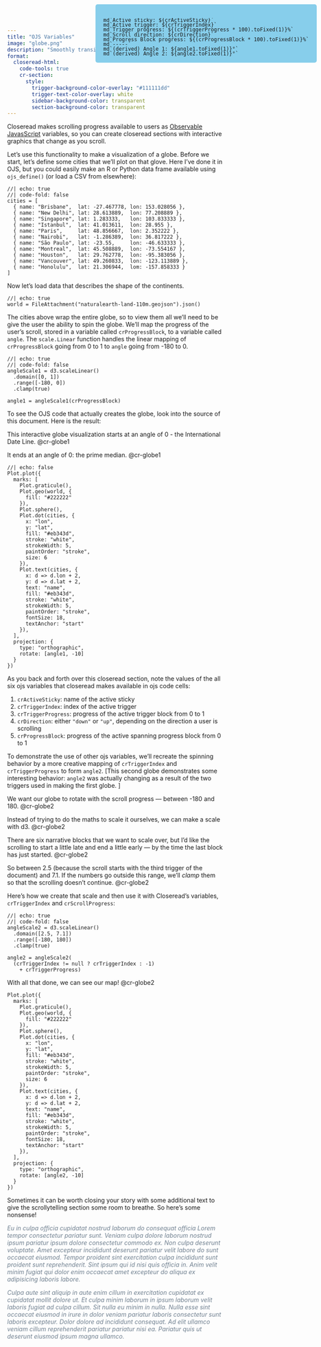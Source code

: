```yaml
---
title: "OJS Variables"
image: "globe.png"
description: "Smoothly transition interactive OJS graphics."
format:
  closeread-html:
    code-tools: true
    cr-section:
      style:
        trigger-background-color-overlay: "#111111dd"
        trigger-text-color-overlay: white
        sidebar-background-color: transparent
        section-background-color: transparent
---
```


Closeread makes scrolling progress available to users as [Observable JavasScript](https://quarto.org/docs/interactive/ojs) variables, so you can create closeread sections with interactive graphics that change as you scroll.

Let's use this functionality to make a visualization of a globe. Before we start, let's define some cities that we'll plot on that glove. Here I've done it in OJS, but you could easily make an R or Python data frame available using `ojs_define()` (or load a CSV from elsewhere):

```ojs
//| echo: true
//| code-fold: false
cities = [
  { name: "Brisbane",  lat: -27.467778, lon: 153.028056 },
  { name: "New Delhi", lat: 28.613889,  lon: 77.208889 },
  { name: "Singapore", lat: 1.283333,   lon: 103.833333 },
  { name: "Istanbul",  lat: 41.013611,  lon: 28.955 },
  { name: "Paris",     lat: 48.856667,  lon: 2.352222 },
  { name: "Nairobi",   lat: -1.286389,  lon: 36.817222 },
  { name: "São Paulo", lat: -23.55,     lon: -46.633333 },
  { name: "Montreal",  lat: 45.508889,  lon: -73.554167 },
  { name: "Houston",   lat: 29.762778,  lon: -95.383056 },
  { name: "Vancouver", lat: 49.260833,  lon: -123.113889 },
  { name: "Honolulu",  lat: 21.306944,  lom: -157.858333 }
]
```

Now let's load data that describes the shape of the continents.

```ojs
//| echo: true
world = FileAttachment("naturalearth-land-110m.geojson").json()
```

The cities above wrap the entire globe, so to view them all we'll need to be give the user the ability to spin the globe. We'll map the progress of the user's scroll, stored in a variable called `crProgressBlock`, to a variable called `angle`. The `scale.Linear` function handles the linear mapping of `crProgressBlock` going from 0 to 1 to `angle` going from -180 to 0.

```ojs
//| echo: true
//| code-fold: false
angleScale1 = d3.scaleLinear()
  .domain([0, 1])
  .range([-180, 0])
  .clamp(true)
    
angle1 = angleScale1(crProgressBlock)
```

To see the OJS code that actually creates the globe, look into the source of this document. Here is the result:

::::{.cr-section layout="overlay-center"}

:::{.progress-block}
This interactive globe visualization starts at an angle of 0 - the International Date Line. @cr-globe1

It ends at an angle of 0: the prime median. @cr-globe1

:::

:::{#cr-globe1}

```ojs
//| echo: false
Plot.plot({
  marks: [
    Plot.graticule(),
    Plot.geo(world, {
      fill: "#222222"
    }),
    Plot.sphere(),
    Plot.dot(cities, {
      x: "lon",
      y: "lat",
      fill: "#eb343d",
      stroke: "white",
      strokeWidth: 5,
      paintOrder: "stroke",
      size: 6
    }),
    Plot.text(cities, {
      x: d => d.lon + 2,
      y: d => d.lat + 2,
      text: "name",
      fill: "#eb343d",
      stroke: "white",
      strokeWidth: 5,
      paintOrder: "stroke",
      fontSize: 18,
      textAnchor: "start"
    }),
  ],
  projection: {
    type: "orthographic",
    rotate: [angle1, -10]
  }
})
```

:::

::::

:::{.counter style="position: fixed; top: 10px; right: 10px; background-color: skyblue; border-radius: 5px; padding: 18px 18px 0 18px; line-height: .8em;"}
```ojs
md`Active sticky: ${crActiveSticky}`
md`Active trigger: ${crTriggerIndex}`
md`Trigger progress: ${(crTriggerProgress * 100).toFixed(1)}%`
md`Scroll direction: ${crDirection}`
md`Progress Block progress: ${(crProgressBlock * 100).toFixed(1)}%`
md`-----`
md`(derived) Angle 1: ${angle1.toFixed(1)}°`
md`(derived) Angle 2: ${angle2.toFixed(1)}°`
```
:::

As you back and forth over this closeread section, note the values of the all six ojs variables that closeread makes available in ojs code cells:

1. `crActiveSticky`: name of the active sticky
2. `crTriggerIndex`: index of the active trigger
3. `crTriggerProgress`: progress of the active trigger block from 0 to 1
4. `crDirection`: either `"down"` or `"up"`, depending on the direction a user is scrolling
5. `crProgressBlock`: progress of the active spanning progress block from 0 to 1

To demonstrate the use of other ojs variables, we'll recreate the spinning behavior by a more creative mapping of `crTriggerIndex` and `crTriggerProgress` to form `angle2`. [This second globe demonstrates some interesting behavior: `angle2` was actually changing as a result of the two triggers used in making the first globe. ]


::::{.cr-section layout="overlay-center"}

We want our globe to rotate with the scroll progress — between -180 and 180. @cr-globe2

Instead of trying to do the maths to scale it ourselves, we can make a scale with d3. @cr-globe2

There are six narrative blocks that we want to scale over, but I'd like the scrolling to start a little late and end a little early — by the time the last block has just started. @cr-globe2

So between 2.5 (because the scroll starts with the third trigger of the document) and 7.1. If the numbers go outside this range, we'll _clamp_ them so that the scrolling doesn't continue. @cr-globe2

:::{focus-on="cr-globe2"}
Here's how we create that scale and then use it with Closeread's variables, `crTriggerIndex` and `crScrollProgress`:
  
```ojs
//| echo: true
//| code-fold: false
angleScale2 = d3.scaleLinear()
  .domain([2.5, 7.1])
  .range([-180, 180])
  .clamp(true)

angle2 = angleScale2(
  (crTriggerIndex != null ? crTriggerIndex : -1)
    + crTriggerProgress)
```
:::

With all that done, we can see our map! @cr-globe2

:::{#cr-globe2}

```ojs
Plot.plot({
  marks: [
    Plot.graticule(),
    Plot.geo(world, {
      fill: "#222222"
    }),
    Plot.sphere(),
    Plot.dot(cities, {
      x: "lon",
      y: "lat",
      fill: "#eb343d",
      stroke: "white",
      strokeWidth: 5,
      paintOrder: "stroke",
      size: 6
    }),
    Plot.text(cities, {
      x: d => d.lon + 2,
      y: d => d.lat + 2,
      text: "name",
      fill: "#eb343d",
      stroke: "white",
      strokeWidth: 5,
      paintOrder: "stroke",
      fontSize: 18,
      textAnchor: "start"
    }),
  ],
  projection: {
    type: "orthographic",
    rotate: [angle2, -10]
  }
})
```

:::

::::

Sometimes it can be worth closing your story with some additional text to give the scrollytelling section some room to breathe. So here's some nonsense!

:::{style="color: slategrey; font-style: italic;"}
Eu in culpa officia cupidatat nostrud laborum do consequat officia Lorem tempor consectetur pariatur sunt. Veniam culpa dolore laborum nostrud ipsum pariatur ipsum dolore consectetur commodo ex. Non culpa deserunt voluptate. Amet excepteur incididunt deserunt pariatur velit labore do sunt occaecat eiusmod. Tempor proident sint exercitation culpa incididunt sunt proident sunt reprehenderit. Sint ipsum qui id nisi quis officia in. Anim velit minim fugiat qui dolor enim occaecat amet excepteur do aliqua ex adipisicing laboris labore.

Culpa aute sint aliquip in aute enim cillum in exercitation cupidatat ex cupidatat mollit dolore ut. Et culpa minim laborum in ipsum laborum velit laboris fugiat ad culpa cillum. Sit nulla eu minim in nulla. Nulla esse sint occaecat eiusmod in irure in dolor veniam pariatur laboris consectetur sunt laboris excepteur. Dolor dolore ad incididunt consequat. Ad elit ullamco veniam cillum reprehenderit pariatur pariatur nisi ea. Pariatur quis ut deserunt eiusmod ipsum magna ullamco.

:::